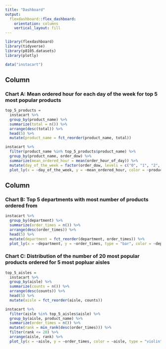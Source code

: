 ```yaml
---
title: "Dashboard"
output: 
  flexdashboard::flex_dashboard:
    orientation: columns
    vertical_layout: fill
---
```


```r
library(flexdashboard)
library(tidyverse)
library(p8105.datasets)
library(plotly)
```


```r
data("instacart")
```


Column {data-width=650}
-----------------------------------------------------------------------

### Chart A: Mean ordered hour for each day of the week for top 5 most popular products

```r
top_5_products = 
  instacart %>%
  group_by(product_name) %>%
  summarize(total = n()) %>%
  arrange(desc(total)) %>%
  head(5) %>%
  mutate(product_name = fct_reorder(product_name, total))

instacart %>%
  filter(product_name %in% top_5_products$product_name) %>%
  group_by(product_name, order_dow) %>%
  summarize(mean_ordered_hour = mean(order_hour_of_day)) %>%
  mutate(day_of_the_week = factor(order_dow, levels = c("0", "1", "2", "3", "4", "5", "6"), labels = c("Sunday", "Monday", "Tuesday", "Wednesday", "Thurday", "Friday", "Saturday"))) %>%
  plot_ly(x = ~day_of_the_week, y = ~mean_ordered_hour, color = ~product_name, type = "scatter", mode = "lines+markers")
```

Column {data-width=350}
-----------------------------------------------------------------------

### Chart B: Top 5 departments with most number of products ordered from

```r
instacart %>%
  group_by(department) %>%
  summarize(order_times = n()) %>%
  arrange(desc(order_times)) %>%
  head(5) %>%
  mutate(department = fct_reorder(department, order_times)) %>%
  plot_ly(x = ~department, y = ~order_times, type = "bar", color = ~department)
```

### Chart C: Distribution of the number of 20 most popular products ordered for 5 most popluar aisles

```r
top_5_aisles = 
  instacart %>%
  group_by(aisle) %>%
  summarize(counts = n()) %>%
  arrange(desc(counts)) %>%
  head(5) %>%
  mutate(aisle = fct_reorder(aisle, counts))

instacart %>%
  filter(aisle %in% top_5_aisles$aisle) %>%
  group_by(aisle, product_name) %>%
  summarize(order_times = n()) %>%
  mutate(rank = min_rank(desc(order_times))) %>%
  filter(rank <= 20) %>%
  arrange(aisle, rank) %>%
  plot_ly(x = ~aisle, y = ~order_times, color = ~aisle, type = "violin")
```
